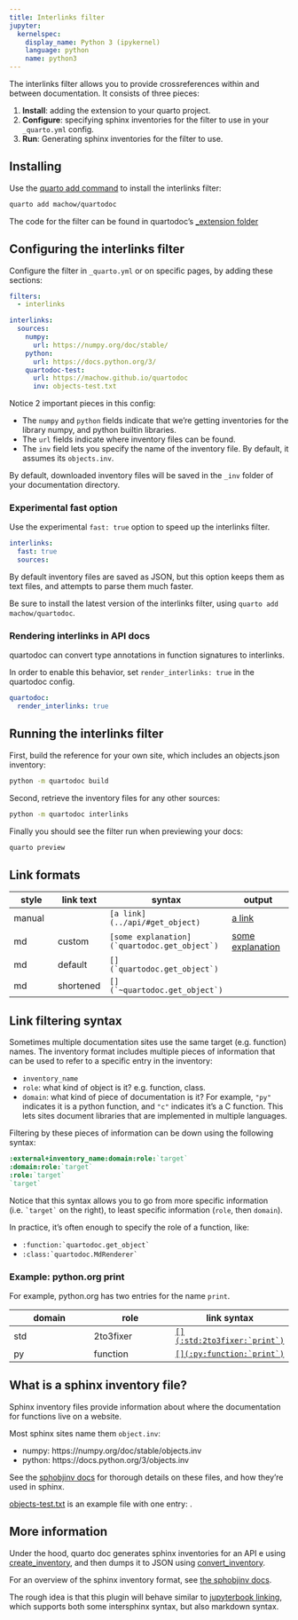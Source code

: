 ```yaml
---
title: Interlinks filter
jupyter:
  kernelspec:
    display_name: Python 3 (ipykernel)
    language: python
    name: python3
---
```



The interlinks filter allows you to provide crossreferences within and between documentation.
It consists of three pieces:

1. **Install**: adding the extension to your quarto project.
1. **Configure**: specifying sphinx inventories for the filter to use in your `_quarto.yml` config.
2. **Run**: Generating sphinx inventories for the filter to use.

## Installing

Use the [quarto add command](https://quarto.org/docs/extensions/filters.html#distribution)
to install the interlinks filter:

```bash
quarto add machow/quartodoc
```

:::{.callout-note}
The code for the filter can be found in quartodoc's
[_extension folder](https://github.com/machow/quartodoc/tree/main/_extensions/interlinks)
:::

## Configuring the interlinks filter

Configure the filter in `_quarto.yml` or on specific pages, by adding these sections:

```yaml
filters:
  - interlinks

interlinks:
  sources:
    numpy:
      url: https://numpy.org/doc/stable/
    python:
      url: https://docs.python.org/3/
    quartodoc-test:
      url: https://machow.github.io/quartodoc
      inv: objects-test.txt
```

Notice 2 important pieces in this config:

* The `numpy` and `python` fields indicate that we're getting inventories for the
  library numpy, and python builtin libraries.
* The `url` fields indicate where inventory files can be found.
* The `inv` field lets you specify the name of the inventory file. By default, it assumes its `objects.inv`.

By default, downloaded inventory files will be saved in the `_inv` folder of your
documentation directory.


### Experimental fast option

Use the experimental `fast: true` option to speed up the interlinks filter.

```yaml
interlinks:
  fast: true
  sources:
```

By default inventory files are saved as JSON, but this option keeps them as text files,
and attempts to parse them much faster.

:::{.callout-warning}
Be sure to install the latest version of the interlinks filter, using `quarto add machow/quartodoc`.
:::

### Rendering interlinks in API docs

quartodoc can convert type annotations in function signatures to interlinks.

In order to enable this behavior, set `render_interlinks: true` in the quartodoc config.


```yaml
quartodoc:
  render_interlinks: true
```



## Running the interlinks filter

First, build the reference for your own site, which includes an objects.json inventory:

```bash
python -m quartodoc build
```

Second, retrieve the inventory files for any other sources:

```bash
python -m quartodoc interlinks
```

Finally you should see the filter run when previewing your docs:

```bash
quarto preview
```


## Link formats


| style | link text | syntax | output |
| ----- | ---- | ------ | ------ |
| manual |  | `[a link](../api/#get_object)` | [a link](../api/#get_object) | 
| md | custom  | `` [some explanation](`quartodoc.get_object`) `` | [some explanation](`quartodoc.get_object`) |
| md | default | `` [](`quartodoc.get_object`) `` | [](`quartodoc.get_object`) |
| md | shortened | `` [](`~quartodoc.get_object`) `` | [](`~quartodoc.get_object`) |

<!--
| rst | custom | `` :ref:`some explanation <quartodoc.get_object>` `` | :ref:`some explanation <quartodoc.get_object>` |
| rst | default | `` :ref:`quartodoc.get_object` `` | :ref:`quartodoc.get_object` |
| rst | shortened | `` :ref:`~quartodoc.get_object` `` | :ref:`~quartodoc.get_object` |
-->

## Link filtering syntax

Sometimes multiple documentation sites use the same target (e.g. function) names.
The inventory format includes multiple pieces of information that can be used to
refer to a specific entry in the inventory:

* `inventory_name`
* `role`: what kind of object is it? e.g. function, class.
* `domain`: what kind of piece of documentation is it? For example, `"py"` indicates
  it is a python function, and `"c"` indicates it's a C function. This lets sites
  document libraries that are implemented in multiple languages.

Filtering by these pieces of information can be down using the following syntax:

```rst
:external+inventory_name:domain:role:`target`
:domain:role:`target`
:role:`target`
`target`
```

Notice that this syntax allows you to go from more specific information (i.e. `` `target` `` on the right),
to least specific information (`role`, then `domain`).

In practice, it's often enough to specify the role of a function, like:

* `` :function:`quartodoc.get_object` ``
* `` :class:`quartodoc.MdRenderer` ``


### Example: python.org print

For example, python.org has two entries for the name `print`.

| domain | role | link syntax |
| --- | --- | --- |
| std | 2to3fixer | [``[](:std:2to3fixer:`print`)``](:std:2to3fixer:`print`) |
| py | function | [``[](:py:function:`print`)``](:py:function:`print`) |


## What is a sphinx inventory file?

Sphinx inventory files provide information about where the documentation for
functions live on a website.

Most sphinx sites name them `object.inv`:

* numpy: https://numpy.org/doc/stable/objects.inv
* python: https://docs.python.org/3/objects.inv

See the [sphobjinv docs](https://sphobjinv.readthedocs.io/en/stable/) for thorough
details on these files, and how they're used in sphinx.

:::{.callout-note}
[objects-test.txt](https://github.com/machow/quartodoc/tree/main/docs/objects-test.txt) is an example file with one entry: [](`qd2.Auto`).
:::

## More information

Under the hood, quarto doc generates sphinx inventories for an API e using [create_inventory](/api/#sec-create_inventory),
and then dumps it to JSON using [convert_inventory](/api/#sec-convert_inventory).

For an overview of the sphinx inventory format, see [the sphobjinv docs](https://sphobjinv.readthedocs.io).

The rough idea is that this plugin will behave similar to [jupyterbook linking](https://jupyterbook.org/en/stable/content/references.html),
which supports both some intersphinx syntax, but also markdown syntax.

